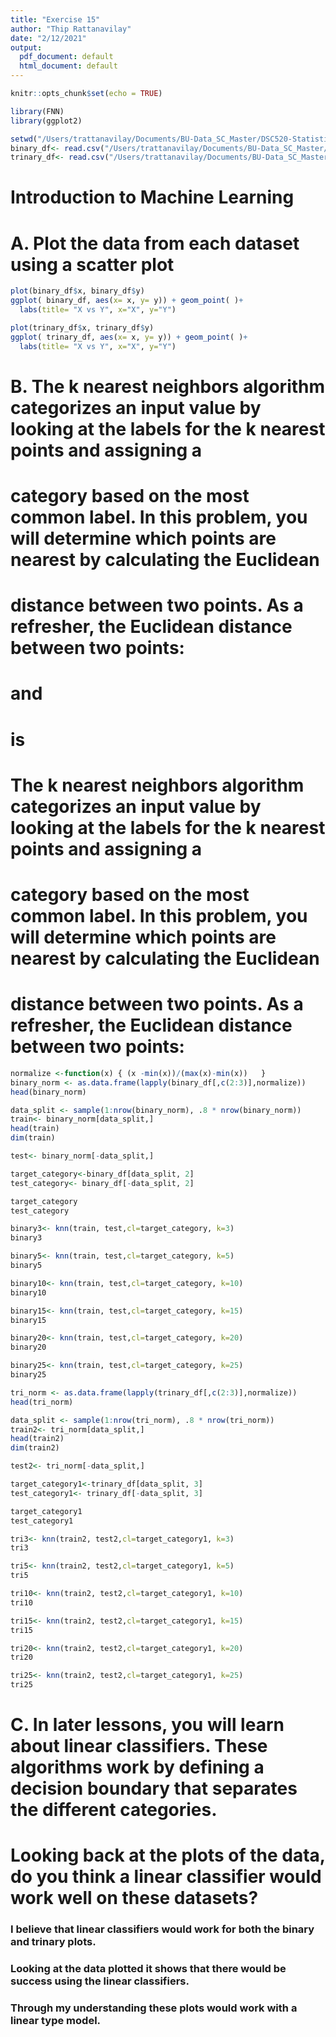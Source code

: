 ```yaml
---
title: "Exercise 15"
author: "Thip Rattanavilay"
date: "2/12/2021"
output:
  pdf_document: default
  html_document: default
---
```

  
  ```r
knitr::opts_chunk$set(echo = TRUE)
```

```r
library(FNN)
library(ggplot2)

setwd("/Users/trattanavilay/Documents/BU-Data_SC_Master/DSC520-Statistics-for-Data-Science/dsc520/")
binary_df<- read.csv("/Users/trattanavilay/Documents/BU-Data_SC_Master/DSC520-Statistics-for-Data-Science/dsc520/data/binary-classifier-data.csv")
trinary_df<- read.csv("/Users/trattanavilay/Documents/BU-Data_SC_Master/DSC520-Statistics-for-Data-Science/dsc520/data/trinary-classifier-data.csv")

```


# Introduction to Machine Learning
 

# A.  Plot the data from each dataset using a scatter plot


```r
plot(binary_df$x, binary_df$y)
ggplot( binary_df, aes(x= x, y= y)) + geom_point( )+
  labs(title= "X vs Y", x="X", y="Y")

plot(trinary_df$x, trinary_df$y)
ggplot( trinary_df, aes(x= x, y= y)) + geom_point( )+
  labs(title= "X vs Y", x="X", y="Y")
```

# B. The k nearest neighbors algorithm categorizes an input value by looking at the labels for the k nearest points and assigning a 
# category based on the most common label. In this problem, you will determine which points are nearest by calculating the Euclidean 
# distance between two points. As a refresher, the Euclidean distance between two points:

# and

# is

# The k nearest neighbors algorithm categorizes an input value by looking at the labels for the k nearest points and assigning a 
# category based on the most common label. In this problem, you will determine which points are nearest by calculating the Euclidean 
# distance between two points. As a refresher, the Euclidean distance between two points:

```r
normalize <-function(x) { (x -min(x))/(max(x)-min(x))   }
binary_norm <- as.data.frame(lapply(binary_df[,c(2:3)],normalize))
head(binary_norm)

data_split <- sample(1:nrow(binary_norm), .8 * nrow(binary_norm))
train<- binary_norm[data_split,]
head(train)
dim(train)

test<- binary_norm[-data_split,]

target_category<-binary_df[data_split, 2]
test_category<- binary_df[-data_split, 2]

target_category
test_category

binary3<- knn(train, test,cl=target_category, k=3)
binary3

binary5<- knn(train, test,cl=target_category, k=5)
binary5

binary10<- knn(train, test,cl=target_category, k=10)
binary10

binary15<- knn(train, test,cl=target_category, k=15)
binary15

binary20<- knn(train, test,cl=target_category, k=20)
binary20

binary25<- knn(train, test,cl=target_category, k=25)
binary25

tri_norm <- as.data.frame(lapply(trinary_df[,c(2:3)],normalize))
head(tri_norm)

data_split <- sample(1:nrow(tri_norm), .8 * nrow(tri_norm))
train2<- tri_norm[data_split,]
head(train2)
dim(train2)

test2<- tri_norm[-data_split,]

target_category1<-trinary_df[data_split, 3]
test_category1<- trinary_df[-data_split, 3]

target_category1
test_category1

tri3<- knn(train2, test2,cl=target_category1, k=3)
tri3

tri5<- knn(train2, test2,cl=target_category1, k=5)
tri5

tri10<- knn(train2, test2,cl=target_category1, k=10)
tri10

tri15<- knn(train2, test2,cl=target_category1, k=15)
tri15

tri20<- knn(train2, test2,cl=target_category1, k=20)
tri20

tri25<- knn(train2, test2,cl=target_category1, k=25)
tri25
```

# C. In later lessons, you will learn about linear classifiers. These algorithms work by defining a decision boundary that separates the different categories.
# Looking back at the plots of the data, do you think a linear classifier would work well on these datasets?

### I believe that linear classifiers would work for both the binary and trinary plots.
### Looking at the data plotted it shows that there would be success using the linear classifiers.
### Through my understanding these plots would work with a linear type model.

